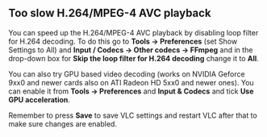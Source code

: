==Too slow H.264/MPEG-4 AVC playback==

You can speed up the H.264/MPEG-4 AVC playback by disabling loop filter for H.264 decoding. To do this go to '''Tools -> Preferences''' (set Show Settings to All) and '''Input / Codecs -> Other codecs -> FFmpeg''' and in the drop-down box for '''Skip the loop filter for H.264 decoding''' change it to '''All'''.

You can also try GPU based video decoding (works on NVIDIA Geforce 9xx0 and newer cards also on ATI Radeon HD 5xx0 and newer ones). You can enable it from '''Tools -> Preferences''' and '''Input & Codecs''' and tick '''Use GPU acceleration'''.

Remember to press '''Save''' to save VLC settings and restart VLC after that to make sure changes are enabled.{{VSG}}